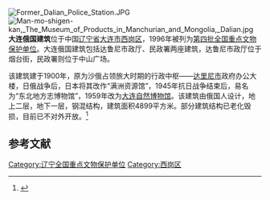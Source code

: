 {{文物保护单位
| 级别 = 全国
| 名称 = 大连俄国建筑
| 图片 = Dairen uprava.jpg
| 说明 = 达鲁尼市政厅
|所在 = [[辽宁省|辽宁省]][[大连市|大连市]]
| 分类 = 近现代重要史迹及代表性建筑
| 时代 = 1900年
| 编号 = 4-201
| 登录 = 1996年
}}[[File:Former_Dalian_Police_Station.JPG|thumb]]
[[File:Man-mo-shigen-kan,_The_Museum_of_Products_in_Manchurian_and_Mongolia,_Dalian.jpg|thumb]]
'''大连俄国建筑'''位于中国[[辽宁省|辽宁省]][[大连市|大连市]][[西岗区|西岗区]]，1996年被列为[[第四批全国重点文物保护单位|第四批全国重点文物保护单位]]。大连俄国建筑包括达鲁尼市政厅、民政署两座建筑，达鲁尼市政厅位于烟台街，民政署则位于中山广场。

该建筑建于1900年，原为沙俄占领旅大时期的行政中枢——[[关东州|达里尼市]]政府办公大楼，日俄战争后，日本将其改作“满洲资源馆”，1945年抗日战争结束后，易名为“东北地方志博物馆”，1959年改为[[大连自然博物馆|大连自然博物馆]]。该建筑由俄国人设计，地上二层，地下一层，钢混结构，建筑面积4899平方米。部分建筑结构已老化毁损，目前已不对外开放。<ref>{{Cite book |title=全国重点文物保护单位·第一至第五批·第Ⅰ卷 |publisher=文物出版社 |year=2004 |isbn=7-5010-1525-2 |pages=552}}</ref>

==参考文献==
{{reflist}}

{{辽宁全国重点文物保护单位}}

{{DEFAULTSORT:D}}
[[Category:辽宁全国重点文物保护单位|Category:辽宁全国重点文物保护单位]]
[[Category:西岗区|Category:西岗区]]